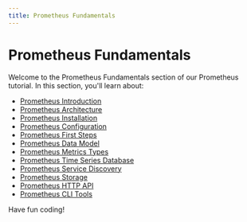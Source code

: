 ```yaml
---
title: Prometheus Fundamentals
---
```


# Prometheus Fundamentals

Welcome to the Prometheus Fundamentals section of our Prometheus tutorial. In this section, you'll learn about:

- [Prometheus Introduction](./0-prometheus-introduction.mdx)
- [Prometheus Architecture](./1-prometheus-architecture.mdx)
- [Prometheus Installation](./2-prometheus-installation.mdx)
- [Prometheus Configuration](./3-prometheus-configuration.mdx)
- [Prometheus First Steps](./4-prometheus-first-steps.mdx)
- [Prometheus Data Model](./5-prometheus-data-model.mdx)
- [Prometheus Metrics Types](./6-prometheus-metrics-types.mdx)
- [Prometheus Time Series Database](./7-prometheus-time-series-database.mdx)
- [Prometheus Service Discovery](./8-prometheus-service-discovery.mdx)
- [Prometheus Storage](./9-prometheus-storage.mdx)
- [Prometheus HTTP API](./10-prometheus-http-api.mdx)
- [Prometheus CLI Tools](./11-prometheus-cli-tools.mdx)

Have fun coding!